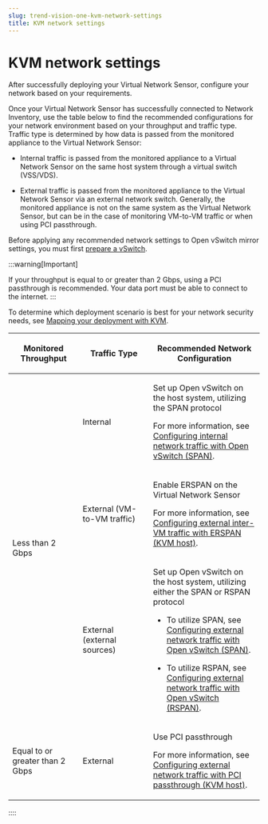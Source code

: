```yaml
---
slug: trend-vision-one-kvm-network-settings
title: KVM network settings
---
```

# KVM network settings

After successfully deploying your Virtual Network Sensor, configure your network based on your requirements.

Once your Virtual Network Sensor has successfully connected to Network Inventory, use the table below to find the recommended configurations for your network environment based on your throughput and traffic type. Traffic type is determined by how data is passed from the monitored appliance to the Virtual Network Sensor:

- Internal traffic is passed from the monitored appliance to a Virtual Network Sensor on the same host system through a virtual switch (VSS/VDS).

- External traffic is passed from the monitored appliance to the Virtual Network Sensor via an external network switch. Generally, the monitored appliance is not on the same system as the Virtual Network Sensor, but can be in the case of monitoring VM-to-VM traffic or when using PCI passthrough.

Before applying any recommended network settings to Open vSwitch mirror settings, you must first [prepare a vSwitch](preparing-vswitch.mdx).

:::warning[Important]

If your throughput is equal to or greater than 2 Gbps, using a PCI passthrough is recommended. Your data port must be able to connect to the internet.
:::

To determine which deployment scenario is best for your network security needs, see [Mapping your deployment with KVM](map-your-deployment-kvm.mdx).

<table>
<colgroup>
<col style="width: 28%" />
<col style="width: 28%" />
<col style="width: 45%" />
</colgroup>
<thead>
<tr>
<th><p>Monitored Throughput</p></th>
<th><p>Traffic Type</p></th>
<th><p>Recommended Network Configuration</p></th>
</tr>
</thead>
<tbody>
<tr>
<td rowspan="3"><p>Less than 2 Gbps</p></td>
<td><p>Internal</p></td>
<td><p>Set up Open vSwitch on the host system, utilizing the SPAN protocol</p>
<p>For more information, see <a href="trend-vision-one-internal-traffic-open-vswitch-span">Configuring internal network traffic with Open vSwitch (SPAN)</a>.</p></td>
</tr>
<tr>
<td><p>External (VM-to-VM traffic)</p></td>
<td><p>Enable ERSPAN on the Virtual Network Sensor</p>
<p>For more information, see <a href="trend-vision-one-inter-vm-traffic-erspan-kvm">Configuring external inter-VM traffic with ERSPAN (KVM host)</a>.</p></td>
</tr>
<tr>
<td><p>External (external sources)</p></td>
<td><p>Set up Open vSwitch on the host system, utilizing either the SPAN or RSPAN protocol</p>
<ul>
<li><p>To utilize SPAN, see <a href="trend-vision-one-network-traffic-vswitch-span">Configuring external network traffic with Open vSwitch (SPAN)</a>.</p></li>
<li><p>To utilize RSPAN, see <a href="trend-vision-one-external-traffic-open-vswitch-rspan">Configuring external network traffic with Open vSwitch (RSPAN)</a>.</p></li>
</ul></td>
</tr>
<tr>
<td><p>Equal to or greater than 2 Gbps</p></td>
<td><p>External</p></td>
<td><p>Use PCI passthrough</p>
<p>For more information, see <a href="trend-vision-one--pci-passthrough-kvm-host">Configuring external network traffic with PCI passthrough (KVM host)</a>.</p></td>
</tr>
</tbody>
</table>
::::
